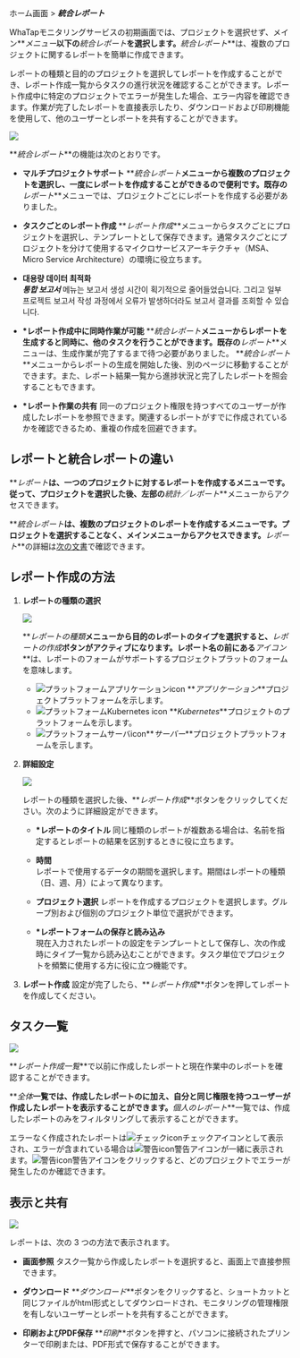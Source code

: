 ホーム画面 > **_統合レポート_**

WhaTapモニタリングサービスの初期画面では、プロジェクトを選択せず、メイン**_メニュー_**以下の**_統合レポート_**を選択します。**_統合レポート_**は、複数のプロジェクトに関するレポートを簡単に作成できます。 

レポートの種類と目的のプロジェクトを選択してレポートを作成することができ、レポート作成一覧からタスクの進行状況を確認することができます。レポート作成中に特定のプロジェクトでエラーが発生した場合、エラー内容を確認できます。作業が完了したレポートを直接表示したり、ダウンロードおよび印刷機能を使用して、他のユーザーとレポートを共有することができます。

![](https://img.whatap.io/media/images/integration_report_01.png)

**_統合レポート_**の機能は次のとおりです。

-   **マルチプロジェクトサポート**
    **_統合レポート_**メニューから複数のプロジェクトを選択し、一度にレポートを作成することができるので便利です。既存の**_レポート_**メニューでは、プロジェクトごとにレポートを作成する必要がありました。 <!-- プロジェクトが多い場合、手間が掛かることがあります。。 --> 

-   **タスクごとのレポート作成**
    **_レポート作成_**メニューからタスクごとにプロジェクトを選択し、テンプレートとして保存できます。通常タスクごとにプロジェクトを分けて使用するマイクロサービスアーキテクチャ（MSA、Micro Service Architecture）の環境に役立ちます。

-   **대용량 데이터 최적화**\
      **_통합 보고서_** 메뉴는 보고서 생성 시간이 획기적으로 줄어들었습니다. <!-- 기존 ***보고서*** 메뉴는 하나의 프로젝트에 많은 서비스가 존재하면 보고서를 생성하는데 시간이 오래 걸렸습니다. --> 그리고 일부 프로젝트 보고서 작성 과정에서 오류가 발생하더라도 보고서 결과를 조회할 수 있습니다.

-   **\*レポート作成中に同時作業が可能**
    **_統合レポート_**メニューからレポートを生成すると同時に、他のタスクを行うことができます。既存の**_レポート_**メニューは、生成作業が完了するまで待つ必要がありました。
    **_統合レポート_**メニューからレポートの生成を開始した後、別のページに移動することができます。また、レポート結果一覧から進捗状況と完了したレポートを照会することもできます。 

-   **\*レポート作業の共有**
    同一のプロジェクト権限を持つすべてのユーザーが作成したレポートを参照できます。関連するレポートがすでに作成されているかを確認できるため、重複の作成を回避できます。

## レポートと統合レポートの違い

**_レポート_**は、一つのプロジェクトに対するレポートを作成するメニューです。従って、プロジェクトを選択した後、左部の**_統計／レポート_**メニューからアクセスできます。

**_統合レポート_**は、複数のプロジェクトのレポートを作成するメニューです。プロジェクトを選択することなく、メインメニューからアクセスできます。**_レポート_**の詳細は[次の文書](report-intro)で確認できます。

## レポート作成の方法

1.  **レポートの種類の選択**  

    ![](https://img.whatap.io/media/images/integration_report_02.png)  

    **_レポートの種類_**メニューから目的のレポートのタイプを選択すると、**_レポートの作成_**ボタンがアクティブになります。レポート名の前にある**_アイコン_**は、レポートのフォームがサポートするプロジェクトプラットのフォームを意味します。  

    -   ![プラットフォームアプリケーションicon](/img/platform-application.svg) **_アプリケーション_**プロジェクトプラットフォームを示します。
    -   ![プラットフォームKubernetes icon](/img/platform-kubernetes.svg) **_Kubernetes_**プロジェクトのプラットフォームを示します。
    -   ![プラットフォームサーバicon](/img/platform-server.svg)**_サーバー_**プロジェクトプラットフォームを示します。  

    <!-- 프로젝트 플랫폼 아이콘 안내는 ~~다음 설명서~~를 참조하세요. -->

    <!-- 아이콘 안내 필요?? 디테일 써머리 인클루드, 노트, 혹은 페이지 링크 활용-->

2.  **詳細設定**  

    ![](https://img.whatap.io/media/images/master_report_2.png)

    レポートの種類を選択した後、**_レポート作成_**ボタンをクリックしてください。次のように詳細設定ができます。

    -   **\*レポートのタイトル**
        同じ種類のレポートが複数ある場合は、名前を指定するとレポートの結果を区別するときに役に立ちます。

    -   **時間**\
          レポートで使用するデータの期間を選択します。期間はレポートの種類（日、週、月）によって異なります。  

    -   **プロジェクト選択**
        レポートを作成するプロジェクトを選択します。グループ別および個別のプロジェクト単位で選択ができます。  

    -   **\*レポートフォームの保存と読み込み**\
          現在入力されたレポートの設定をテンプレートとして保存し、次の作成時にタイプ一覧から読み込むことができます。タスク単位でプロジェクトを頻繁に使用する方に役に立つ機能です。

3.  **レポート作成**
    設定が完了したら、**_レポート作成_**ボタンを押してレポートを作成してください。

## タスク一覧

![](https://img.whatap.io/media/images/integration_report_03.png)

**_レポート作成一覧_**で以前に作成したレポートと現在作業中のレポートを確認することができます。 

**_全体_**一覧では、作成したレポートのに加え、自分と同じ権限を持つユーザーが作成したレポートを表示することができます。**_個人のレポート_**一覧では、作成したレポートのみをフィルタリングして表示することができます。

エラーなく作成されたレポートは<span class='woer'>![チェックicon](/img/ic-check-bl.svg)チェック</span>アイコンとして表示され、エラーが含まれている場合は<span class='wer'>![警告icon](/img/ic-warning-org.svg)警告</span>アイコンが一緒に表示されます。<span class='wer'>![警告icon](/img/ic-warning-org.svg)警告</span>アイコンをクリックすると、どのプロジェクトでエラーが発生したのか確認できます。

## 表示と共有

![](https://img.whatap.io/media/images/integration_report_04.png)

レポートは、次の 3 つの方法で表示されます。

-   **画面参照**
    タスク一覧から作成したレポートを選択すると、画面上で直接参照できます。

-   **ダウンロード**
    **_ダウンロード_**ボタンをクリックすると、ショートカットと同じファイルがhtml形式としてダウンロードされ、モニタリングの管理権限を有しないユーザーとレポートを共有することができます。

-   **印刷およびPDF保存**
    **_印刷_**ボタンを押すと、パソコンに接続されたプリンターで印刷または、PDF形式で保存することができます。
